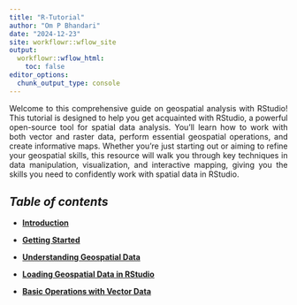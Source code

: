 ```yaml
---
title: "R-Tutorial"
author: "Om P Bhandari"
date: "2024-12-23"
site: workflowr::wflow_site
output:
  workflowr::wflow_html:
    toc: false
editor_options:
  chunk_output_type: console
---
```


<style> p { text-align: justify; } </style>
Welcome to this comprehensive guide on geospatial analysis with RStudio! This tutorial is designed to help you get acquainted with RStudio, a powerful open-source tool for spatial data analysis. You'll learn how to work with both vector and raster data, perform essential geospatial operations, and create informative maps. Whether you’re just starting out or aiming to refine your geospatial skills, this resource will walk you through key techniques in data manipulation, visualization, and interactive mapping, giving you the skills you need to confidently work with spatial data in RStudio.

## **_Table of contents_**

- [**Introduction**](Introduction.html)

- [**Getting Started**](Getting_Started.html)

- [**Understanding Geospatial Data**](Understanding_Geospatial_Data.html)

- [**Loading Geospatial Data in RStudio**](Loading_Geospatial_Data_in_RStudio.html)

- [**Basic Operations with Vector Data**](Basic_Operations_with_Vector_Data.html)
